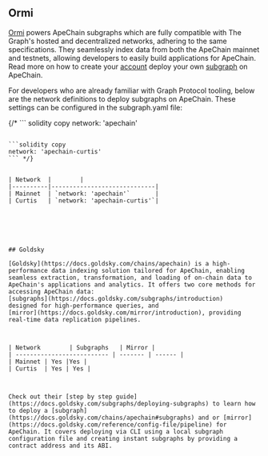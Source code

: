 


## Ormi 


[Ormi](https://www.ormilabs.xyz/) powers ApeChain subgraphs which are fully compatible with The Graph's hosted and decentralized networks, adhering to the same specifications. They seamlessly index data from both the ApeChain mainnet and testnets, allowing developers to easily build applications for ApeChain. Read more on how to create your [account](apechain.0xgraph.xyz) deploy your own [subgraph](https://docs.ormi.xyz/apechain-subgraphs) on ApeChain. 



For developers who are already familiar with Graph Protocol tooling, below are the network definitions to deploy subgraphs on ApeChain. These settings can be configured in the subgraph.yaml file:

{/* ``` solidity copy 
network: 'apechain'
```

```solidity copy
network: 'apechain-curtis'
``` */}


| Network  |        |
|----------|-----------------------------|
| Mainnet  | `network: 'apechain'`       |
| Curtis   | `network: 'apechain-curtis'`|






## Goldsky
​
[Goldsky](https://docs.goldsky.com/chains/apechain) is a high-performance data indexing solution tailored for ApeChain, enabling seamless extraction, transformation, and loading of on-chain data to ApeChain's applications and analytics. It offers two core methods for accessing ApeChain data: 
[subgraphs](https://docs.goldsky.com/subgraphs/introduction)
designed for high-performance queries, and 
[mirror](https://docs.goldsky.com/mirror/introduction), providing real-time data replication pipelines.



| Network        | Subgraphs   | Mirror |
| -------------------------- | ------- | ------ |
| Mainnet | Yes |Yes |
| Curtis  |	Yes | Yes | 



Check out their [step by step guide](https://docs.goldsky.com/subgraphs/deploying-subgraphs) to learn how to deploy a [subgraph](https://docs.goldsky.com/chains/apechain#subgraphs) and or [mirror](https://docs.goldsky.com/reference/config-file/pipeline) for ApeChain. It covers deploying via CLI using a local subgraph configuration file and creating instant subgraphs by providing a contract address and its ABI.
